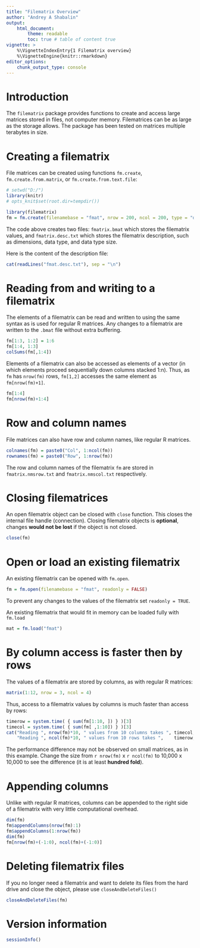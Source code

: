---
title: "Filematrix Overview"
author: "Andrey A Shabalin"
output:
    html_document:
        theme: readable
        toc: true # table of content true
vignette: >
    %\VignetteIndexEntry{1 Filematrix overview}
    %\VignetteEngine{knitr::rmarkdown}
editor_options: 
    chunk_output_type: console
---

# Introduction

The `filematrix` package provides functions to create and access
large matrices stored in files, not computer memory.
Filematrices can be as large as the storage allows.
The package has been tested on matrices multiple terabytes in size.

# Creating a filematrix

File matrices can be created using functions `fm.create`, 
`fm.create.from.matrix`, or `fm.create.from.text.file`:

```{r setup, echo=FALSE}
# setwd("D:/")
library(knitr)
# opts_knit$set(root.dir=tempdir())
```


```{r message=FALSE}
library(filematrix)
fm = fm.create(filenamebase = "fmat", nrow = 200, ncol = 200, type = "double")
```

The code above creates two files: 
`fmatrix.bmat` which stores the filematrix values, and 
`fmatrix.desc.txt` which stores the filematrix description, 
such as dimensions, data type, and data type size.

Here is the content of the description file:

```{r comment=""}
cat(readLines("fmat.desc.txt"), sep = "\n")
```

# Reading from and writing to a filematrix

The elements of a filematrix can be read and written to
using the same syntax as is used for regular R matrices.
Any changes to a filematrix are written to the `.bmat` file
without extra buffering.


```{r}
fm[1:3, 1:2] = 1:6
fm[1:4, 1:3]
colSums(fm[,1:4])
```

Elements of a filematrix can also be accessed as elements of a vector 
(in which elements proceed sequentially down columns stacked 1:n). 
Thus, as `fm` has `nrow(fm)` rows, `fm[1,2]` accesses 
the same element as `fm[nrow(fm)+1]`.

```{r}
fm[1:4]
fm[nrow(fm)+1:4]
```


# Row and column names

File matrices can also have row and column names, like regular R matrices.

```{r}
colnames(fm) = paste0("Col", 1:ncol(fm))
rownames(fm) = paste0("Row", 1:nrow(fm))
```

The row and column names of the filematrix `fm` are stored in `fmatrix.nmsrow.txt` and `fmatrix.nmscol.txt` respectively.

# Closing filematrices

An open filematrix object can be closed with `close` function. This closes the internal file handle (connection).
Closing filematrix objects is **optional**, changes **would not be lost** if the object is not closed.

```{r}
close(fm)
```

# Open or load an existing filematrix

An existing filematrix can be opened with `fm.open`.

```{r}
fm = fm.open(filenamebase = "fmat", readonly = FALSE)
```

To prevent any changes to the values of the filematrix set `readonly = TRUE`.

An existing filematrix that would fit in memory can be loaded fully with `fm.load`

```{r}
mat = fm.load("fmat")
```

# By column access is faster then by rows

The values of a filematrix are stored by columns, as with regular R matrices:

```{r}
matrix(1:12, nrow = 3, ncol = 4)
```

Thus, access to a filematrix values by columns is much faster than access by rows:

```{r row-col-timing}
timerow = system.time( { sum(fm[1:10, ]) } )[3]
timecol = system.time( { sum(fm[ ,1:10]) } )[3]
cat("Reading ", nrow(fm)*10, " values from 10 columns takes ", timecol, " seconds", "\n",
    "Reading ", ncol(fm)*10, " values from 10 rows takes ",    timerow, " seconds", "\n", sep = "")
```

The performance difference may not be observed 
on small matrices, as in this example. 
Change the size from `r nrow(fm)` x `r ncol(fm)` to 
10,000 x 10,000 to see the difference
(it is at least **hundred fold**).

# Appending columns

Unlike with regular R matrices, columns can be appended to 
the right side of a filematrix with very little computational overhead.

```{r}
dim(fm)
fm$appendColumns(nrow(fm):1)
fm$appendColumns(1:nrow(fm))
dim(fm)
fm[nrow(fm)+(-1:0), ncol(fm)+(-1:0)]

```

# Deleting filematrix files

If you no longer need a filematrix and want to delete its files from the hard drive and close the object,
please use `closeAndDeleteFiles()`

```{r}
closeAndDeleteFiles(fm)
```

# Version information

```{r version}
sessionInfo()
```


